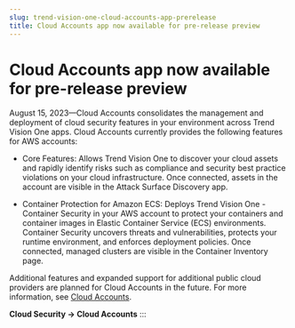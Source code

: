 ```yaml
---
slug: trend-vision-one-cloud-accounts-app-prerelease
title: Cloud Accounts app now available for pre-release preview
---
```

# Cloud Accounts app now available for pre-release preview

August 15, 2023—Cloud Accounts consolidates the management and deployment of cloud security features in your environment across Trend Vision One apps. Cloud Accounts currently provides the following features for AWS accounts:

- Core Features: Allows Trend Vision One to discover your cloud assets and rapidly identify risks such as compliance and security best practice violations on your cloud infrastructure. Once connected, assets in the account are visible in the Attack Surface Discovery app.

- Container Protection for Amazon ECS: Deploys Trend Vision One - Container Security in your AWS account to protect your containers and container images in Elastic Container Service (ECS) environments. Container Security uncovers threats and vulnerabilities, protects your runtime environment, and enforces deployment policies. Once connected, managed clusters are visible in the Container Inventory page.

Additional features and expanded support for additional public cloud providers are planned for Cloud Accounts in the future. For more information, see [Cloud Accounts](cloud-accounts.mdx).

**Cloud Security → Cloud Accounts**
:::
